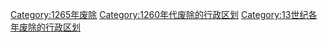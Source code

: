 [[Category:1265年废除|Category:1265年废除]]
[[Category:1260年代废除的行政区划|Category:1260年代废除的行政区划]]
[[Category:13世纪各年废除的行政区划|Category:13世纪各年废除的行政区划]]